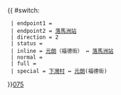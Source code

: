 {{ #switch: {{{format|}}}
  | endpoint1 = {{bt|元朗|福康街}}
  | endpoint2 = [[落馬洲站公共運輸交匯處|落馬洲站]]
  | direction = 2
  | status = 
  | inline = [[元朗]]（福德街） ↔ [[落馬洲站公共運輸交匯處|落馬洲站]]
  | normal =
  | full =
  | special = [[下灣村]] ↔ [[元朗]](福德街)
}}<noinclude>[[category:新界專線小巴路線模板|075]]</noinclude>